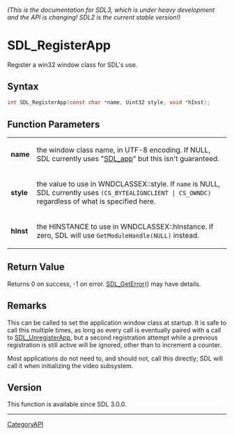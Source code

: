 ====== (This is the documentation for SDL3, which is under heavy development and the API is changing! SDL2 is the current stable version!) ======
= SDL_RegisterApp =

Register a win32 window class for SDL's use.

== Syntax ==

<syntaxhighlight lang='c'>
int SDL_RegisterApp(const char *name, Uint32 style, void *hInst);
</syntaxhighlight>

== Function Parameters ==

{|
|'''name'''
|the window class name, in UTF-8 encoding. If NULL, SDL currently uses "[[SDL_app]]" but this isn't guaranteed.
|-
|'''style'''
|the value to use in WNDCLASSEX::style. If <code>name</code> is NULL, SDL currently uses <code>(CS_BYTEALIGNCLIENT | CS_OWNDC)</code> regardless of what is specified here.
|-
|'''hInst'''
|the HINSTANCE to use in WNDCLASSEX::hInstance. If zero, SDL will use <code>GetModuleHandle(NULL)</code> instead.
|}

== Return Value ==

Returns 0 on success, -1 on error. [[SDL_GetError]]() may have details.

== Remarks ==

This can be called to set the application window class at startup. It is
safe to call this multiple times, as long as every call is eventually
paired with a call to [[SDL_UnregisterApp]], but a second registration
attempt while a previous registration is still active will be ignored,
other than to increment a counter.

Most applications do not need to, and should not, call this directly; SDL
will call it when initializing the video subsystem.

== Version ==

This function is available since SDL 3.0.0.

----
[[CategoryAPI]]


